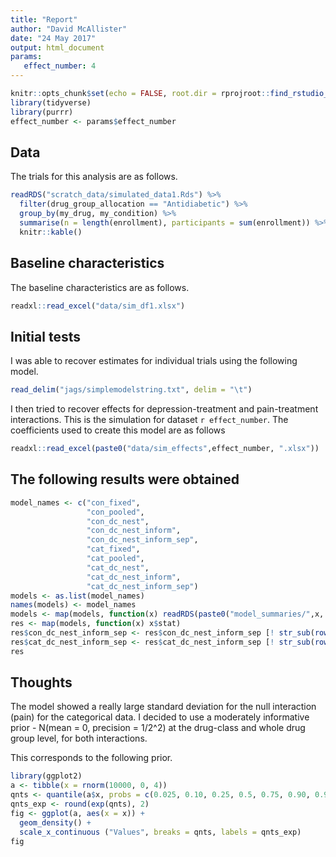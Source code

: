 ```yaml
---
title: "Report"
author: "David McAllister"
date: "24 May 2017"
output: html_document
params:
   effect_number: 4
---
```


```r
knitr::opts_chunk$set(echo = FALSE, root.dir = rprojroot::find_rstudio_root_file())
library(tidyverse)
library(purrr)
effect_number <- params$effect_number
```



## Data

The trials for this analysis are as follows.

```r
readRDS("scratch_data/simulated_data1.Rds") %>% 
  filter(drug_group_allocation == "Antidiabetic") %>%
  group_by(my_drug, my_condition) %>%
  summarise(n = length(enrollment), participants = sum(enrollment)) %>% 
  knitr::kable()
```

## Baseline characteristics

The baseline characteristics are as follows.


```r
readxl::read_excel("data/sim_df1.xlsx")
```


## Initial tests

I was able to recover estimates for individual trials using the following model.

```r
read_delim("jags/simplemodelstring.txt", delim = "\t")
```

I then tried to recover effects for depression-treatment and pain-treatment interactions.
This is the simulation for dataset `r effect_number`.
The coefficients used to create this model are as follows

```r
readxl::read_excel(paste0("data/sim_effects",effect_number, ".xlsx"))
```


## The following results were obtained

```r
model_names <- c("con_fixed",
                 "con_pooled",
                 "con_dc_nest",
                 "con_dc_nest_inform",
                 "con_dc_nest_inform_sep",
                 "cat_fixed",
                 "cat_pooled",
                 "cat_dc_nest",
                 "cat_dc_nest_inform",
                 "cat_dc_nest_inform_sep")
models <- as.list(model_names)
names(models) <- model_names
models <- map(models, function(x) readRDS(paste0("model_summaries/",x, "_effect", effect_number, ".Rds")))
res <- map(models, function(x) x$stat)
res$con_dc_nest_inform_sep <- res$con_dc_nest_inform_sep [! str_sub(rownames(res$con_dc_nest_inform_sep),1,6) %in% c("mu_dep", "mu_pai"),]
res$cat_dc_nest_inform_sep <- res$cat_dc_nest_inform_sep [! str_sub(rownames(res$cat_dc_nest_inform_sep),1,6) %in% c("mu_dep", "mu_pai"),]
res
```

## Thoughts

The model showed a really large standard deviation for the null interaction (pain) for the categorical data. I decided to use a moderately informative prior - N(mean = 0, precision = 1/2^2) at the drug-class and whole drug group level, for both interactions.

This corresponds to the following prior. 

```r
library(ggplot2)
a <- tibble(x = rnorm(10000, 0, 4))
qnts <- quantile(a$x, probs = c(0.025, 0.10, 0.25, 0.5, 0.75, 0.90, 0.975))
qnts_exp <- round(exp(qnts), 2)
fig <- ggplot(a, aes(x = x)) +
  geom_density() +
  scale_x_continuous ("Values", breaks = qnts, labels = qnts_exp)
fig

```

